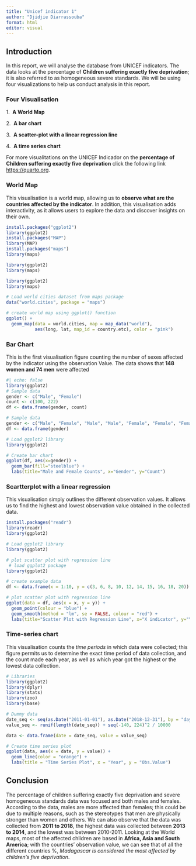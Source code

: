 ```yaml
---
title: "Unicef indicator 1"
author: "Djidjie Diarrassouba"
format: html
editor: visual
---
```


## Introduction

In this report, we will analyse the database from UNICEF indicators. The data looks at the percentage of **Children suffering exactly five deprivation**; it is also referred to as homogeneous severe standards. We will be using four visualizations to help us conduct analysis in this report.

### Four Visualisation

1.  **A World Map**

2.  **A bar chart**

3.  **A scatter-plot with a linear regression line**

4.  **A time series chart**

For more visualitations on the UNICEF Indicador on the **percentage of Children suffering exactly five deprivation** click the following link <https://quarto.org>.

### World Map

This visualisation is a world map, allowing us to **observe what are the countries affected by the indicator**. In addition, this visualisation adds interactivity, as it allows users to explore the data and discover insights on their own.

```r
install.packages("ggplot2")
library(ggplot2)
install.packages("MAP")
library(MAP)
install.packages("maps")
library(maps)

library(ggplot2)
library(maps)

library(ggplot2)
library(maps)

# Load world cities dataset from maps package
data("world.cities", package = "maps")

# create world map using ggplot() function
ggplot() +
  geom_map(data = world.cities, map = map_data("world"), 
           aes(long, lat, map_id = country.etc), color = "pink")

```

### Bar Chart

This is the first visualisation figure counting the number of sexes affected by the indicator using the observation Value. The data shows that **148 women and 74 men** were affected

```r
#| echo: false
library(ggplot2)
# Sample data
gender <- c("Male", "Female")
count <- c(100, 222)
df <- data.frame(gender, count)

# Sample data
gender <- c("Male", "Female", "Male", "Male", "Female", "Female", "Female")
df <- data.frame(gender)

# Load ggplot2 library
library(ggplot2)

# Create bar chart
ggplot(df, aes(x=gender)) + 
  geom_bar(fill="steelblue") +
  labs(title="Male and Female Counts", x="Gender", y="Count")
```

### Scartterplot with a linear regression

This visualisation simply outlines the different observation values. It allows us to find the highest and lowest observation value obtained in the collected data.

```r
install.packages("readr")
library(readr)
library(ggplot2)

# Load ggplot2 library
library(ggplot2)

# plot scatter plot with regression line
 # load ggplot2 package
library(ggplot2)

# create example data
df <- data.frame(x = 1:10, y = c(3, 6, 8, 10, 12, 14, 15, 16, 18, 20))

# plot scatter plot with regression line
ggplot(data = df, aes(x = x, y = y)) + 
  geom_point(colour = "blue") +
  geom_smooth(method = "lm", se = FALSE, colour = "red") +
  labs(title="Scatter Plot with Regression Line", x="X indicator", y="Y obs.value")

```

### Time-series chart

This visualisation counts the *time periods* in which data were collected; this figure permits us to determine the exact time period of data collection, and the count made each year, as well as which year got the highest or the lowest data collection.

```r

# Libraries
library(ggplot2)
library(dplyr)
library(stats)
library(zoo)
library(base)

# Dummy data
date_seq <- seq(as.Date("2011-01-01"), as.Date("2018-12-31"), by = "day")
value_seq <- runif(length(date_seq)) + seq(-140, 224)^2 / 10000

data <- data.frame(date = date_seq, value = value_seq)

# Create time series plot
ggplot(data, aes(x = date, y = value)) +
  geom_line(color = "orange") +
  labs(title = "Time Series Plot", x = "Year", y = "Obs.Value")

```

## Conclusion

The percentage of children suffering exactly five deprivation and severe homogeneous standards data was focused and both males and females. According to the data, males are more affected than females; this could be due to multiple reasons, such as the stereotypes that men are physically stronger than women and others. We can also observe that the data was collected from **2011 to 2018**, the highest data was collected between **2013 to 2014**, and the lowest was between 2010-2011. Looking at the World maps, most of the affected children are based in **Africa, Asia and South America**; with the countries' observation value, we can see that of all the different countries %, *Madagascar is considered the most affected by children's five deprivation*.
